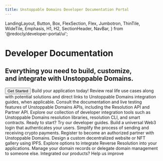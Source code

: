 ```yaml
---
title: Unstoppable Domains Developer Documentation Portal
---
```


  LandingLayout,
  Button,
  Box,
  FlexSection,
  Flex,
  Jumbotron,
  ThinTile,
  WideTile,
  Emphasis,
  H1,
  H2,
  SectionHeader,
  NavBar,
} from '@redocly/developer-portal/ui';



<NavBar location={props.location} standalone={false} />

<Jumbotron>
  <H1>Developer Documentation</H1>
  <H2>Everything you need to build, customize, <br/>and integrate with Unstoppable Domains.</H2>
  <Flex p={20} justifyContent="center">
     <Button variant="contained" size="xlarge" color="primary" to="getting-started/index.md">
      Get Started
    </Button>
  </Flex>
</Jumbotron>
<Box my={25}>
  <SectionHeader>
    Build your <Emphasis> application </Emphasis> today!
  </SectionHeader>
  <FlexSection justifyContent="space-around" flexWrap="wrap">
    <ThinTile to="use-cases/index.mdx" icon={usecase} header="Use Cases">
        Review real life use cases along with potential solutions and
        direct links to Unstoppable Domains integration guides, when applicable.
    </ThinTile>
    <ThinTile to="openapi/reference.page.yaml" icon={apiref} header="API Reference">
        Consult the documentation and live testing features of Unstoppable Domains APIs,
        including the Resolution API and Partner API.
    </ThinTile>
    <ThinTile to="developer-toolkit/index.md" icon={toolkit} header="Developer Toolkit">
        Explore our collection of developer integration tools such as Unstoppable Domains
        resolution libraries, resolution CLI, and smart contracts.
    </ThinTile>
  </FlexSection>
  <SectionHeader>
    <Emphasis>Ready to start? </Emphasis>
    Try our developer guides.
  </SectionHeader>
  <FlexSection justifyContent="space-around" flexWrap="wrap">
    <WideTile to="login-with-unstoppable/index.md" header="Login with Unstoppable">
        Build a universal Web3 login that authenticates your users.
    </WideTile>
    <WideTile to="crypto-payments/index.md" header="Crypto Payments">
        Simplify the process of sending and receiving crypto payments.
    </WideTile>
    <WideTile to="partner/index.md" header="Become a Partner">
        Register to become an authorized partner with Unstoppable Domains.
    </WideTile>
    <WideTile to="d-websites/index.md" header="IPFS Websites">
        Design a custom decentralized website or NFT gallery using IPFS.
    </WideTile>
    <WideTile to="reverse-resolution/index.md" header="Reverse Resolution">
        Explore options to integrate Reverse Resolution into your applications.
    </WideTile>
    <WideTile to="manage-domains/index.md" header="Manage Domains">
        Manage your domain records or delegate domain management to someone else.
    </WideTile>
  </FlexSection>
  <SectionHeader>
    Integrated our products?
    <Emphasis> Help us improve</Emphasis>
  </SectionHeader>
  <FlexSection justifyContent="space-around" flexWrap="wrap">
    <DeveloperSurvey/>
  </FlexSection>
</Box>
